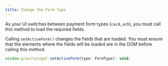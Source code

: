 ```yaml
---
title: Change the Form Type
---
```


As your UI switches between payment form types (`card`, `ach`), you must call this method to load the required fields.

Calling `setActiveForm()` changes the fields that are loaded. You must ensure that the elements where the fields will be loaded are in the DOM before calling this method.

```javascript
window.gravityLegal.setActiveForm(type: FormType): void;
```
